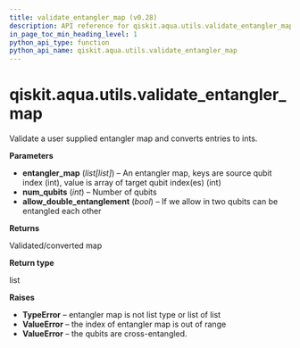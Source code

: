 ```yaml
---
title: validate_entangler_map (v0.28)
description: API reference for qiskit.aqua.utils.validate_entangler_map in qiskit v0.28
in_page_toc_min_heading_level: 1
python_api_type: function
python_api_name: qiskit.aqua.utils.validate_entangler_map
---
```


<span id="qiskit-aqua-utils-validate-entangler-map" />

# qiskit.aqua.utils.validate\_entangler\_map

<Function id="qiskit.aqua.utils.validate_entangler_map" isDedicatedPage={true} github="https://github.com/qiskit-community/qiskit-aqua/tree/stable/0.9/qiskit/aqua/utils/entangler_map.py" signature="validate_entangler_map(entangler_map, num_qubits, allow_double_entanglement=False)">
  Validate a user supplied entangler map and converts entries to ints.

  **Parameters**

  *   **entangler\_map** (*list\[list]*) – An entangler map, keys are source qubit index (int), value is array of target qubit index(es) (int)
  *   **num\_qubits** (*int*) – Number of qubits
  *   **allow\_double\_entanglement** (*bool*) – If we allow in two qubits can be entangled each other

  **Returns**

  Validated/converted map

  **Return type**

  list

  **Raises**

  *   **TypeError** – entangler map is not list type or list of list
  *   **ValueError** – the index of entangler map is out of range
  *   **ValueError** – the qubits are cross-entangled.
</Function>

